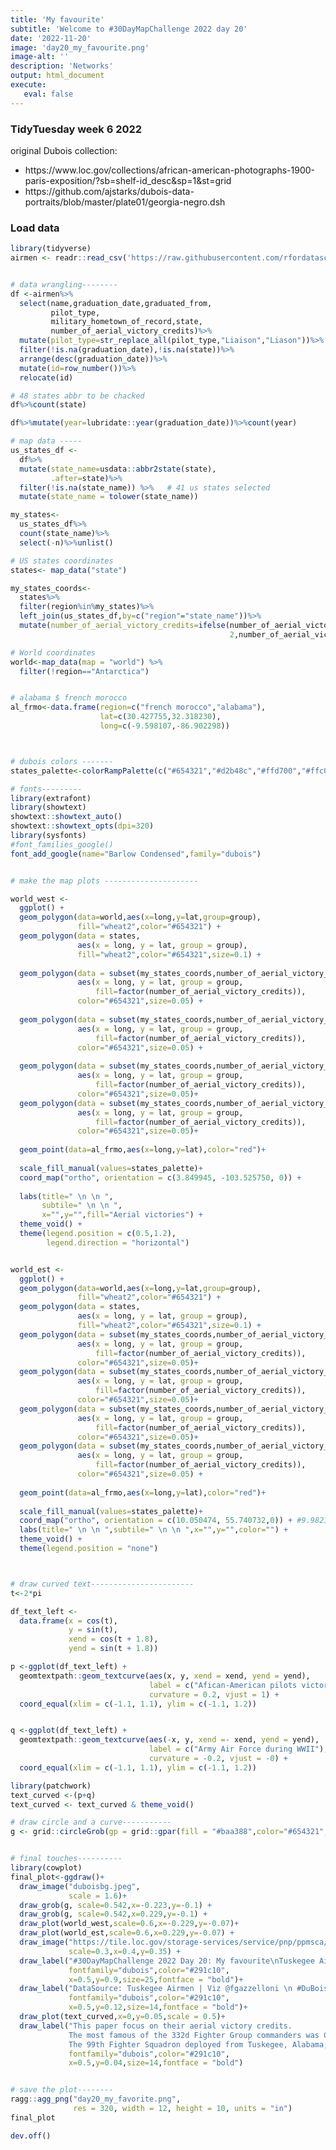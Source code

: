 ```yaml
---
title: 'My favourite'
subtitle: 'Welcome to #30DayMapChallenge 2022 day 20'
date: '2022-11-20'
image: 'day20_my_favourite.png'
image-alt: ''
description: 'Networks'
output: html_document
execute: 
   eval: false
---
```



### TidyTuesday week 6 2022

original Dubois collection:

- https://www.loc.gov/collections/african-american-photographs-1900-paris-exposition/?sb=shelf-id_desc&sp=1&st=grid
- https://github.com/ajstarks/dubois-data-portraits/blob/master/plate01/georgia-negro.dsh

### Load data
```r

library(tidyverse)
airmen <- readr::read_csv('https://raw.githubusercontent.com/rfordatascience/tidytuesday/master/data/2022/2022-02-08/airmen.csv')


# data wrangling--------
df <-airmen%>%
  select(name,graduation_date,graduated_from,
         pilot_type,
         military_hometown_of_record,state,
         number_of_aerial_victory_credits)%>%
  mutate(pilot_type=str_replace_all(pilot_type,"Liaison","Liason"))%>%
  filter(!is.na(graduation_date),!is.na(state))%>%
  arrange(desc(graduation_date))%>%
  mutate(id=row_number())%>%
  relocate(id)

# 48 states abbr to be chacked
df%>%count(state)

df%>%mutate(year=lubridate::year(graduation_date))%>%count(year)

# map data -----
us_states_df <-
  df%>%
  mutate(state_name=usdata::abbr2state(state),
         .after=state)%>% 
  filter(!is.na(state_name)) %>%   # 41 us states selected
  mutate(state_name = tolower(state_name)) 

my_states<-
  us_states_df%>%
  count(state_name)%>%
  select(-n)%>%unlist()

# US states coordinates 
states<- map_data("state")

my_states_coords<- 
  states%>%
  filter(region%in%my_states)%>%
  left_join(us_states_df,by=c("region"="state_name"))%>%
  mutate(number_of_aerial_victory_credits=ifelse(number_of_aerial_victory_credits==1.5,
                                                 2,number_of_aerial_victory_credits))

# World coordinates
world<-map_data(map = "world") %>%
  filter(!region=="Antarctica")


# alabama $ french morocco
al_frmo<-data.frame(region=c("french morocco","alabama"),
                    lat=c(30.427755,32.318230),
                    long=c(-9.598107,-86.902298))



# dubois colors -------
states_palette<-colorRampPalette(c("#654321","#d2b48c","#ffd700","#ffc0cb","#dc143c","#00aa00","#4682b4"))(5)

# fonts---------
library(extrafont)
library(showtext)
showtext::showtext_auto()
showtext::showtext_opts(dpi=320)
library(sysfonts)
#font_families_google()
font_add_google(name="Barlow Condensed",family="dubois")


# make the map plots ---------------------

world_west <-
  ggplot() +
  geom_polygon(data=world,aes(x=long,y=lat,group=group),
               fill="wheat2",color="#654321") +
  geom_polygon(data = states,
               aes(x = long, y = lat, group = group),
               fill="wheat2",color="#654321",size=0.1) +
  
  geom_polygon(data = subset(my_states_coords,number_of_aerial_victory_credits==1),
               aes(x = long, y = lat, group = group,
                   fill=factor(number_of_aerial_victory_credits)),
               color="#654321",size=0.05) +
  
  geom_polygon(data = subset(my_states_coords,number_of_aerial_victory_credits==2),
               aes(x = long, y = lat, group = group,
                   fill=factor(number_of_aerial_victory_credits)),
               color="#654321",size=0.05) +
  
  geom_polygon(data = subset(my_states_coords,number_of_aerial_victory_credits==3),
               aes(x = long, y = lat, group = group,
                   fill=factor(number_of_aerial_victory_credits)),
               color="#654321",size=0.05)+  
  geom_polygon(data = subset(my_states_coords,number_of_aerial_victory_credits==4),
               aes(x = long, y = lat, group = group,
                   fill=factor(number_of_aerial_victory_credits)),
               color="#654321",size=0.05)+
  
  geom_point(data=al_frmo,aes(x=long,y=lat),color="red")+
  
  scale_fill_manual(values=states_palette)+
  coord_map("ortho", orientation = c(3.849945, -103.525750, 0)) +
  
  labs(title=" \n \n ",
       subtile=" \n \n ",
       x="",y="",fill="Aerial victories") +
  theme_void() +
  theme(legend.position = c(0.5,1.2),
        legend.direction = "horizontal")


world_est <-  
  ggplot() +
  geom_polygon(data=world,aes(x=long,y=lat,group=group),
               fill="wheat2",color="#654321") +
  geom_polygon(data = states,
               aes(x = long, y = lat, group = group),
               fill="wheat2",color="#654321",size=0.1) +
  geom_polygon(data = subset(my_states_coords,number_of_aerial_victory_credits==1),
               aes(x = long, y = lat, group = group,
                   fill=factor(number_of_aerial_victory_credits)),
               color="#654321",size=0.05)+
  geom_polygon(data = subset(my_states_coords,number_of_aerial_victory_credits==2),
               aes(x = long, y = lat, group = group,
                   fill=factor(number_of_aerial_victory_credits)),
               color="#654321",size=0.05)+
  geom_polygon(data = subset(my_states_coords,number_of_aerial_victory_credits==3),
               aes(x = long, y = lat, group = group,
                   fill=factor(number_of_aerial_victory_credits)),
               color="#654321",size=0.05)+  
  geom_polygon(data = subset(my_states_coords,number_of_aerial_victory_credits==4),
               aes(x = long, y = lat, group = group,
                   fill=factor(number_of_aerial_victory_credits)),
               color="#654321",size=0.05) + 
  
  geom_point(data=al_frmo,aes(x=long,y=lat),color="red")+
  
  scale_fill_manual(values=states_palette)+
  coord_map("ortho", orientation = c(10.050474, 55.740732,0)) + #9.982182, 49.595135, 0)) + 
  labs(title=" \n \n ",subtile=" \n \n ",x="",y="",color="") +
  theme_void() +
  theme(legend.position = "none")



# draw curved text-----------------------
t<-2*pi

df_text_left <- 
  data.frame(x = cos(t),
             y = sin(t),
             xend = cos(t + 1.8),
             yend = sin(t + 1.8))

p <-ggplot(df_text_left) +
  geomtextpath::geom_textcurve(aes(x, y, xend = xend, yend = yend),
                               label = c("Afican-American pilots victory"),
                               curvature = 0.2, vjust = 1) +
  coord_equal(xlim = c(-1.1, 1.1), ylim = c(-1.1, 1.2))


q <-ggplot(df_text_left) +
  geomtextpath::geom_textcurve(aes(-x, y, xend =- xend, yend = yend),
                               label = c("Army Air Force during WWII"),
                               curvature = -0.2, vjust = -0) +
  coord_equal(xlim = c(-1.1, 1.1), ylim = c(-1.1, 1.2))

library(patchwork)
text_curved <-(p+q)
text_curved <- text_curved & theme_void()

# draw circle and a curve-----------
g <- grid::circleGrob(gp = grid::gpar(fill = "#baa388",color="#654321",size=0.5))


# final touches----------
library(cowplot)
final_plot<-ggdraw()+
  draw_image("duboisbg.jpeg",
             scale = 1.6)+
  draw_grob(g, scale=0.542,x=-0.223,y=-0.1) +
  draw_grob(g, scale=0.542,x=0.229,y=-0.1) +
  draw_plot(world_west,scale=0.6,x=-0.229,y=-0.07)+
  draw_plot(world_est,scale=0.6,x=0.229,y=-0.07) +
  draw_image("https://tile.loc.gov/storage-services/service/pnp/ppmsca/33800/33863r.jpg",
             scale=0.3,x=0.4,y=0.35) +
  draw_label("#30DayMapChallenge 2022 Day 20: My favourite\nTuskegee Airmen: Aerial Victories\nAir Force Historical Research Agency\nGraduation 1942 - 1948", 
             fontfamily="dubois",color="#291c10",
             x=0.5,y=0.9,size=25,fontface = "bold")+
  draw_label("DataSource: Tuskegee Airmen | Viz @fgazzelloni \n #DuBoisChallenge | #TidyTuesday 2022/06", 
             fontfamily="dubois",color="#291c10",
             x=0.5,y=0.12,size=14,fontface = "bold")+
  draw_plot(text_curved,x=0,y=0.05,scale = 0.5)+
  draw_label("This paper focus on their aerial victory credits. 
             The most famous of the 332d Fighter Group commanders was Col.Benjamin O. Davis,Jr.
             The 99th Fighter Squadron deployed from Tuskegee, Alabama, to French Morocco in April 1943.",
             fontfamily="dubois",color="#291c10",
             x=0.5,y=0.04,size=14,fontface = "bold")


# save the plot--------
ragg::agg_png("day20_my_favorite.png",
              res = 320, width = 12, height = 10, units = "in")
final_plot

dev.off()


```
